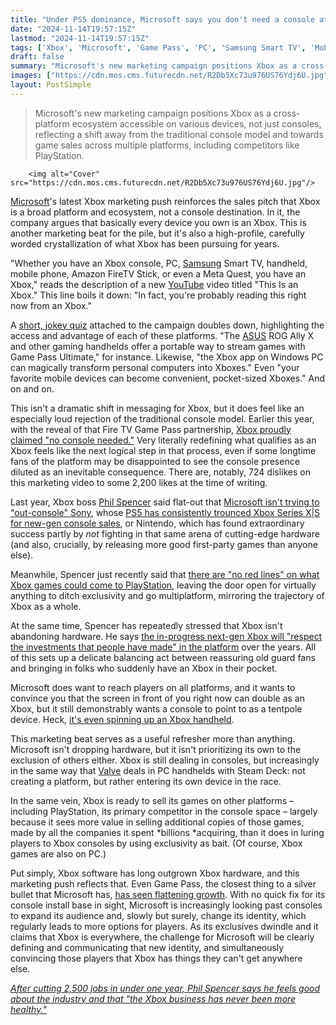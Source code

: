 ```yaml
---
title: "Under PS5 dominance, Microsoft says you don't need a console at all, actually everything is an Xbox, and 'you're probably reading this right now from an Xbox'"
date: "2024-11-14T19:57:15Z"
lastmod: "2024-11-14T19:57:15Z"
tags: ['Xbox', 'Microsoft', 'Game Pass', 'PC', 'Samsung Smart TV', 'Mobile', 'Amazon Fire TV', 'Meta Quest', 'ASUS ROG Ally', 'Gaming Handheld', 'PlayStation', 'Console', 'Steam Deck', 'Multiplatform']
draft: false
summary: "Microsoft's new marketing campaign positions Xbox as a cross-platform ecosystem accessible on various devices, not just consoles, reflecting a shift away from the traditional console model and towards game sales across multiple platforms, including competitors like PlayStation."
images: ["https://cdn.mos.cms.futurecdn.net/R2Db5Xc73u976US76Ydj6U.jpg"]
layout: PostSimple
---
```

> Microsoft's new marketing campaign positions Xbox as a cross-platform ecosystem accessible on various devices, not just consoles, reflecting a shift away from the traditional console model and towards game sales across multiple platforms, including competitors like PlayStation.


        <img alt="Cover" src="https://cdn.mos.cms.futurecdn.net/R2Db5Xc73u976US76Ydj6U.jpg"/>
        
[Microsoft](https://www.gamesradar.com/tag/microsoft/)'s latest Xbox marketing push reinforces the sales pitch that Xbox is a broad platform and ecosystem, not a console destination. In it, the company argues that basically every device you own is an Xbox. This is another marketing beat for the pile, but it's also a high-profile, carefully worded crystallization of what Xbox has been pursuing for years.

"Whether you have an Xbox console, PC, [Samsung](https://www.gamesradar.com/tag/samsung/) Smart TV, handheld, mobile phone, Amazon FireTV Stick, or even a Meta Quest, you have an Xbox," reads the description of a new [YouTube](https://www.gamesradar.com/tag/youtube/) video titled "This Is an Xbox." This line boils it down: "In fact, you're probably reading this right now from an Xbox." 

A [<u>short, jokey quiz</u>](https://www.xbox.com/en-US/what-is-xbox) attached to the campaign doubles down, highlighting the access and advantage of each of these platforms. "The [ASUS](https://www.gamesradar.com/tag/asus/) ROG Ally X and other gaming handhelds offer a portable way to stream games with Game Pass Ultimate," for instance. Likewise, "the Xbox app on Windows PC can magically transform personal computers into Xboxes." Even "your favorite mobile devices can become convenient, pocket-sized Xboxes." And on and on. 

This isn't a dramatic shift in messaging for Xbox, but it does feel like an especially loud rejection of the traditional console model. Earlier this year, with the reveal of that Fire TV Game Pass partnership, [<u>Xbox proudly claimed "no console needed."</u>](https://www.gamesradar.com/gaming/accessories/xbox-proudly-claims-no-console-needed-in-new-partnership-with-amazon-which-brings-xbox-game-pass-to-fire-tv-as-a-low-cost-convenient-and-portable-option/) Very literally redefining what qualifies as an Xbox feels like the next logical step in that process, even if some longtime fans of the platform may be disappointed to see the console presence diluted as an inevitable consequence. There are, notably, 724 dislikes on this marketing video to some 2,200 likes at the time of writing.  

Last year, Xbox boss [Phil Spencer](https://www.gamesradar.com/tag/phil-spencer/) said flat-out that [<u>Microsoft isn't trying to "out-console" Sony</u>](https://www.gamesradar.com/phil-spencer-says-xbox-is-not-trying-to-out-console-sony-or-nintendo-and-great-games-alone-wont-solve-its-problems/), whose [<u>PS5 has consistently trounced Xbox Series X|S for new-gen console sales</u>](https://www.gamesradar.com/games/xbox-series-xs-sales-are-reportedly-less-than-half-of-the-ps5s-with-microsoft-on-track-for-a-repeat-of-ps4-vs-xbox-one/), or Nintendo, which has found extraordinary success partly by *not* fighting in that same arena of cutting-edge hardware (and also, crucially, by releasing more good first-party games than anyone else). 

Meanwhile, Spencer just recently said that [<u>there are "no red lines" on what Xbox games could come to PlayStation</u>](https://www.gamesradar.com/games/halo/xbox-boss-phil-spencer-says-there-are-no-red-lines-preventing-microsoft-games-releasing-on-playstation-but-its-too-early-to-make-decisions-about-halo-on-ps5/), leaving the door open for virtually anything to ditch exclusivity and go multiplatform, mirroring the trajectory of Xbox as a whole. 

At the same time, Spencer has repeatedly stressed that Xbox isn't abandoning hardware. He says [<u>the in-progress next-gen Xbox will "respect the investments that people have made" in the platform</u>](https://www.gamesradar.com/phil-spencer-shuts-down-multiplatform-rumors-says-next-gen-xbox-console-will-respect-the-investments-that-people-have-made-in-the-platform/) over the years. All of this sets up a delicate balancing act between reassuring old guard fans and bringing in folks who suddenly have an Xbox in their pocket. 



Microsoft does want to reach players on all platforms, and it wants to convince you that the screen in front of you right now can double as an Xbox, but it still demonstrably wants a console to point to as a tentpole device. Heck, [<u>it's even spinning up an Xbox handheld</u>](https://www.gamesradar.com/hardware/xbox-handheld-prototypes-are-already-in-the-works-phil-spencer-confirms-but-the-actual-device-is-still-years-away/).

This marketing beat serves as a useful refresher more than anything. Microsoft isn't dropping hardware, but it isn't prioritizing its own to the exclusion of others either. Xbox is still dealing in consoles, but increasingly in the same way that [Valve](https://www.gamesradar.com/tag/valve/) deals in PC handhelds with Steam Deck: not creating a platform, but rather entering its own device in the race. 

In the same vein, Xbox is ready to sell its games on other platforms – including PlayStation, its primary competitor in the console space – largely because it sees more value in selling additional copies of those games, made by all the companies it spent *billions *acquiring, than it does in luring players to Xbox consoles by using exclusivity as bait. (Of course, Xbox games are also on PC.)

Put simply, Xbox software has long outgrown Xbox hardware, and this marketing push reflects that. Even Game Pass, the closest thing to a silver bullet that Microsoft has, [<u>has seen flattening growth</u>](https://www.gamesradar.com/games/revenue-from-game-subscriptions-like-xbox-game-pass-has-barely-grown-in-2-years-potentially-explaining-microsofts-studio-closures/). With no quick fix for its console install base in sight, Microsoft is increasingly looking past consoles to expand its audience and, slowly but surely, change its identity, which regularly leads to more options for players. As its exclusives dwindle and it claims that Xbox is everywhere, the challenge for Microsoft will be clearly defining and communicating that new identity, and simultaneously convincing those players that Xbox has things they can't get anywhere else. 

[<em>After cutting 2,500 jobs in under one year, Phil Spencer says he feels good about the industry and that "the Xbox business has never been more healthy."</em>](https://www.gamesradar.com/platforms/xbox-series-x/after-cutting-2-500-jobs-in-under-one-year-phil-spencer-says-he-feels-good-about-the-industry-and-that-the-xbox-business-has-never-been-more-healthy/)
        